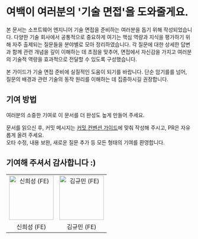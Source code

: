 # 여백이 여러분의 '기술 면접'을 도와줄게요.

본 문서는 소프트웨어 엔지니어 기술 면접을 준비하는 여러분을 돕기 위해 작성되었습니다. 다양한 기술 회사에서 공통적으로 중요하게 여기는 핵심 역량과 지식을 평가하기 위해 자주 출제되는 질문들을 분야별로 모아 정리하였습니다. 각 질문에 대한 상세한 답변과 함께 관련 개념을 깊이 이해하는 데 초점을 맞추어, 면접에서 자신감을 가지고 여러분의 기술적 역량을 효과적으로 전달할 수 있도록 구성했습니다.

본 가이드가 기술 면접 준비에 실질적인 도움이 되기를 바랍니다. 단순 암기를를 넘어, 질문의 배경과 관련 기술의 동작 원리를 이해하는 데 집중하시길 권장합니다.

## 기여 방법

여러분의 소중한 기여로 이 문서를 더 완성도 높게 만들어 주세요.  

문서를 읽으신 후, 커밋 메시지는 [커밋 컨벤션 가이드](/commit-guide)에 맞춰 작성해 주시고, PR은 자유롭게 올려 주세요.  
오타 수정, 내용 보완, 새로운 질문 추가 등 모든 형태의 기여를 환영합니다.

## 기여해 주셔서 감사합니다 :)
<table>
  <tbody>
    <tr>
          <td align="center">
        <a href="https://github.com/siniseong">
          <img
            alt="신희성 (FE)"
            src="https://avatars.githubusercontent.com/siniseong"
            width="120"
          />
        </a>
      </td>
      <td align="center">
        <a href="https://github.com/gyumingim">
          <img
            alt="김규민 (FE)"
            src="https://avatars.githubusercontent.com/gyumingim"
            width="120"
          />
        </a>
      </td>
    </tr>
    <tr>
      <td align="center">신희성 (FE)</td>
      <td align="center">김규민 (FE)</td>
    </tr>
  </tbody>
</table>